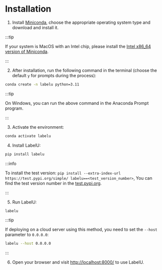 # Installation

1. Install [Miniconda](https://docs.conda.io/en/latest/miniconda.html), choose the appropriate operating system type and download and install it.

:::tip

If your system is MacOS with an Intel chip, please install the [Intel x86_64 version of Miniconda](https://repo.anaconda.com/miniconda/).

:::

2. After installation, run the following command in the terminal (choose the default `y` for prompts during the process):

```bash
conda create -n labelu python=3.11
```

:::tip

On Windows, you can run the above command in the Anaconda Prompt program.

:::

3. Activate the environment:

```bash
conda activate labelu
```

4. Install LabelU:

```bash
pip install labelu
```

:::info

To install the test version: `pip install --extra-index-url https://test.pypi.org/simple/ labelu==<test_version_number>`, You can find the test version number in the [test.pypi.org](https://test.pypi.org/project/labelu/#history).

:::

5. Run LabelU:

```bash
labelu
```
:::tip

If deploying on a cloud server using this method, you need to set the `--host` parameter to `0.0.0.0`:

```bash
labelu --host 0.0.0.0
```

:::

6. Open your browser and visit [http://localhost:8000/](http://localhost:8000/) to use LabelU.
